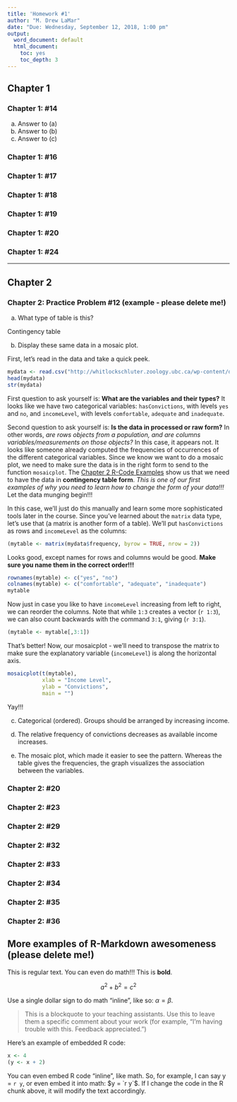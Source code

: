 ```yaml
---
title: 'Homework #1'
author: "M. Drew LaMar"
date: "Due: Wednesday, September 12, 2018, 1:00 pm"
output:
  word_document: default
  html_document:
    toc: yes
    toc_depth: 3
---
```


## Chapter 1

### Chapter 1: #14

 (a) Answer to (a)
 (b) Answer to (b)
 (c) Answer to (c)

### Chapter 1: #16

### Chapter 1: #17

### Chapter 1: #18

### Chapter 1: #19

### Chapter 1: #20

### Chapter 1: #24

---

## Chapter 2

### Chapter 2: Practice Problem #12 (example - please delete me!)

 (a) What type of table is this?
 
Contingency table
 
 (b) Display these same data in a mosaic plot.
 
First, let's read in the data and take a quick peek.
 
```r
mydata <- read.csv("http://whitlockschluter.zoology.ubc.ca/wp-content/data/chapter02/chap02q12ConvictionsAndIncome.csv")
head(mydata)
str(mydata)
```
First question to ask yourself is:  **What are the variables and their types?**  It looks like we have two categorical variables: `hasConvictions`, with levels `yes` and `no`, and `incomeLevel`, with levels `comfortable`, `adequate` and `inadequate`.

Second question to ask yourself is:  **Is the data in processed or raw form?**  In other words, *are rows objects from a population, and are columns variables/measurements on those objects?*  In this case, it appears not.  It looks like someone already computed the frequencies of occurrences of the different categorical variables.  Since we know we want to do a mosaic plot, we need to make sure the data is in the right form to send to the function `mosaicplot`.  The [Chapter 2 R-Code Examples](http://rstudio-pubs-static.s3.amazonaws.com/150233_15c3dbafd8f34216901bded8d8e299d0.html#example-2.3a.-bird-malaria) show us that we need to have the data in **contingency table form**.  *This is one of our first examples of why you need to learn how to change the form of your data!!!*  Let the data munging begin!!!

In this case, we'll just do this manually and learn some more sophisticated tools later in the course.  Since you've learned about the `matrix` data type, let's use that (a matrix is another form of a table).  We'll put `hasConvictions` as rows and `incomeLevel` as the columns:

```r
(mytable <- matrix(mydata$frequency, byrow = TRUE, nrow = 2))
```
Looks good, except names for rows and columns would be good.  **Make sure you name them in the correct order!!!**
```r
rownames(mytable) <- c("yes", "no")
colnames(mytable) <- c("comfortable", "adequate", "inadequate")
mytable
```
Now just in case you like to have `incomeLevel` increasing from left to right, we can reorder the columns.  Note that while `1:3` creates a vector (`r 1:3`), we can also count backwards with the command `3:1`, giving (`r 3:1`).
```r
(mytable <- mytable[,3:1])
```
That's better!  Now, our mosaicplot - we'll need to transpose the matrix to make sure the explanatory variable (`incomeLevel`) is along the horizontal axis.
```r
mosaicplot(t(mytable), 
           xlab = "Income Level",
           ylab = "Convictions",
           main = "")
```

Yay!!!

 (c) Categorical (ordered). Groups should be
arranged by increasing income.
 
 (d) The relative frequency of convictions decreases as available income increases.
 
 (e) The mosaic plot, which made it easier to see the pattern. Whereas the table gives the frequencies, the graph visualizes the association between the variables.
 
### Chapter 2: #20

### Chapter 2: #23

### Chapter 2: #29

### Chapter 2: #32

### Chapter 2: #33

### Chapter 2: #34

### Chapter 2: #35

### Chapter 2: #36

## More examples of R-Markdown awesomeness (please delete me!)

This is regular text.  You can even do math!!!  This is **bold**.

$$
a^2 + b^2 = c^2
$$

Use a single dollar sign to do math "inline", like so:  $\alpha = \beta$.

> This is a blockquote to your teaching assistants.  Use this to leave them a specific comment about your work (for example, "I'm having trouble with this.  Feedback appreciated.")

Here's an example of embedded R code:

```r
x <- 4
(y <- x + 2)
```

You can even embed R code "inline", like math.  So, for example, I can say y = `r y`, or even embed it into math:  $y = `r y`$.  If I change the code in the R chunk above, it will modify the text accordingly.
